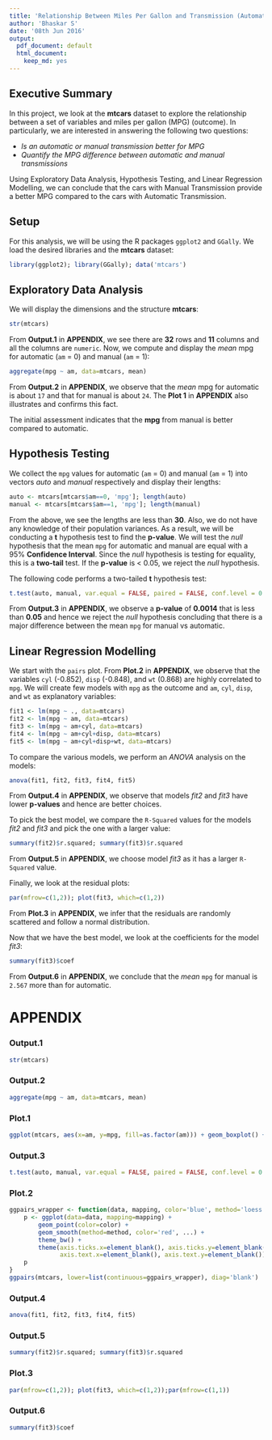 ```yaml
---
title: 'Relationship Between Miles Per Gallon and Transmission (Automatic vs Manual)'
author: 'Bhaskar S'
date: '08th Jun 2016'
output:
  pdf_document: default
  html_document:
    keep_md: yes
---
```


## __Executive Summary__
In this project, we look at the __mtcars__ dataset to explore the relationship between a set of variables and miles per gallon (MPG) (outcome). In particularly, we are interested in answering the following two questions:

* _Is an automatic or manual transmission better for MPG_
* _Quantify the MPG difference between automatic and manual transmissions_

Using Exploratory Data Analysis, Hypothesis Testing, and Linear Regression Modelling, we can conclude that the cars with Manual Transmission provide a better MPG compared to the cars with Automatic Transmission.

## __Setup__
For this analysis, we will be using the R packages `ggplot2` and `GGally`. We load the desired libraries and the __mtcars__ dataset:

```r
library(ggplot2); library(GGally); data('mtcars')
```

## __Exploratory Data Analysis__
We will display the dimensions and the structure __mtcars__:

```r
str(mtcars)
```

From __Output.1__ in __APPENDIX__, we see there are __32__ rows and __11__ columns and all the columns are `numeric`. Now, we compute and display the _mean_ mpg for automatic (`am` = 0) and manual (`am` = 1):

```r
aggregate(mpg ~ am, data=mtcars, mean)
```

From __Output.2__ in __APPENDIX__, we observe that the _mean_ mpg for automatic is about `17` and that for manual is about `24`. The __Plot 1__ in __APPENDIX__ also illustrates and confirms this fact.

The initial assessment indicates that the __mpg__ from manual is better compared to automatic.

## __Hypothesis Testing__
We collect the `mpg` values for automatic (`am` = 0) and manual (`am` = 1) into vectors _auto_ and _manual_ respectively and display their lengths:

```r
auto <- mtcars[mtcars$am==0, 'mpg']; length(auto)
manual <- mtcars[mtcars$am==1, 'mpg']; length(manual)
```

From the above, we see the lengths are less than __30__. Also, we do not have any knowledge of their population variances. As a result, we will be conducting a __t__ hypothesis test to find the __p-value__. We will test the _null_ hypothesis that the mean `mpg` for automatic and manual are equal with a 95% __Confidence Interval__. Since the _null_ hypothesis is testing for equality, this is a __two-tail__ test. If the __p-value__ is < 0.05, we reject the _null_ hypothesis.

The following code performs a two-tailed __t__ hypothesis test:

```r
t.test(auto, manual, var.equal = FALSE, paired = FALSE, conf.level = 0.95)
```

From __Output.3__ in __APPENDIX__, we observe a __p-value__ of __0.0014__ that is less than __0.05__ and hence we reject the _null_ hypothesis concluding that there is a major difference between the mean `mpg` for manual vs automatic.

## __Linear Regression Modelling__
We start with the `pairs` plot. From __Plot.2__ in __APPENDIX__, we observe that the variables `cyl` (-0.852), `disp` (-0.848), and `wt` (0.868) are highly correlated to `mpg`. We will create few models with `mpg` as the outcome and `am`, `cyl`, `disp`, and `wt` as explanatory variables:

```r
fit1 <- lm(mpg ~ ., data=mtcars)
fit2 <- lm(mpg ~ am, data=mtcars)
fit3 <- lm(mpg ~ am+cyl, data=mtcars)
fit4 <- lm(mpg ~ am+cyl+disp, data=mtcars)
fit5 <- lm(mpg ~ am+cyl+disp+wt, data=mtcars)
```

To compare the various models, we perform an _ANOVA_ analysis on the models:

```r
anova(fit1, fit2, fit3, fit4, fit5)
```

From __Output.4__ in __APPENDIX__, we observe that models _fit2_ and _fit3_ have lower __p-values__ and hence are better choices.

To pick the best model, we compare the `R-Squared` values for the models _fit2_ and _fit3_ and pick the one with a larger value:

```r
summary(fit2)$r.squared; summary(fit3)$r.squared
```

From __Output.5__ in __APPENDIX__, we choose model _fit3_ as it has a larger `R-Squared` value.

Finally, we look at the residual plots:

```r
par(mfrow=c(1,2)); plot(fit3, which=c(1,2))
```

From __Plot.3__ in __APPENDIX__, we infer that the residuals are randomly scattered and follow a normal distribution.

Now that we have the best model, we look at the coefficients for the model _fit3_:

```r
summary(fit3)$coef
```

From __Output.6__ in __APPENDIX__, we conclude that the _mean_ `mpg` for manual is `2.567` more than for automatic.
<br/>
\newpage

# __APPENDIX__

### __Output.1__
```r
str(mtcars)
```

### __Output.2__
```r
aggregate(mpg ~ am, data=mtcars, mean)
```

### __Plot.1__
```r
ggplot(mtcars, aes(x=am, y=mpg, fill=as.factor(am))) + geom_boxplot() + theme_bw()
```

### __Output.3__
```r
t.test(auto, manual, var.equal = FALSE, paired = FALSE, conf.level = 0.95)
```

### __Plot.2__
```r
ggpairs_wrapper <- function(data, mapping, color='blue', method='loess', ...){
    p <- ggplot(data=data, mapping=mapping) + 
        geom_point(color=color) +
        geom_smooth(method=method, color='red', ...) +
        theme_bw() +
        theme(axis.ticks.x=element_blank(), axis.ticks.y=element_blank(),
              axis.text.x=element_blank(), axis.text.y=element_blank())
    p
}
ggpairs(mtcars, lower=list(continuous=ggpairs_wrapper), diag='blank')
```

### __Output.4__
```r
anova(fit1, fit2, fit3, fit4, fit5)
```

### __Output.5__
```r
summary(fit2)$r.squared; summary(fit3)$r.squared
```

### __Plot.3__
```r
par(mfrow=c(1,2)); plot(fit3, which=c(1,2));par(mfrow=c(1,1))
```

### __Output.6__
```r
summary(fit3)$coef
```

